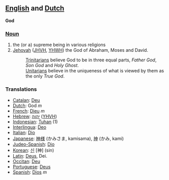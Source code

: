 ==[[English]] and [[Dutch]]==

'''God'''

===[[Noun]]===

#the (or a) supreme being in various religions
#[[Jehovah]] ([[JHVH]], [[YHWH]]) the God of Abraham, Moses and David.
#:[[Trinitarian]]s believe God to be in three equal parts, ''Father God'', ''Son God'' and ''Holy Ghost''.
#:[[Unitarian]]s believe in the uniqueness of what is viewed by them as the only ''True God''.

===Translations===
*[[Catalan]]: [[Deu]]
*[[Dutch]]: God ''m''
*[[French]]: [[Dieu]] ''m''
*[[Hebrew]]: [[יהוה]] ([[YHVH]])
*[[Indonesian]]: [[Tuhan]] (1)
*[[Interlingua]]: [[Deo]]
*[[Italian]]: [[Dio]]
*[[Japanese]]: [[神様]] (かみさま, kamisama), [[神]] (かみ, kami)
*[[Judeo-Spanish]]: [[Dio]]
*[[Korean]]: [[신]] [神] (sin)
*[[Latin]]: [[Deus]], Dei.
*[[Occitan]]: [[Deu]]
*[[Portuguese]]: [[Deus]]
*[[Spanish]]: [[Dios]] ''m''